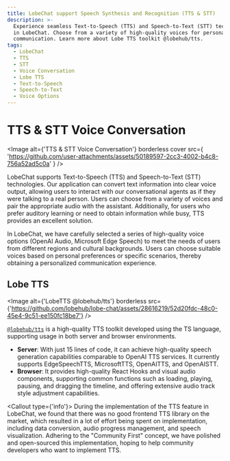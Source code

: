 ```yaml
---
title: LobeChat support Speech Synthesis and Recognition (TTS & STT)
description: >-
  Experience seamless Text-to-Speech (TTS) and Speech-to-Text (STT) technologies
  in LobeChat. Choose from a variety of high-quality voices for personalized
  communication. Learn more about Lobe TTS toolkit @lobehub/tts.
tags:
  - LobeChat
  - TTS
  - STT
  - Voice Conversation
  - Lobe TTS
  - Text-to-Speech
  - Speech-to-Text
  - Voice Options
---
```


# TTS & STT Voice Conversation

<Image
  alt={'TTS & STT Voice Conversation'}
  borderless
  cover
  src={
'https://github.com/user-attachments/assets/50189597-2cc3-4002-b4c8-756a52ad5c0a'
}
/>

LobeChat supports Text-to-Speech (TTS) and Speech-to-Text (STT) technologies. Our application can convert text information into clear voice output, allowing users to interact with our conversational agents as if they were talking to a real person. Users can choose from a variety of voices and pair the appropriate audio with the assistant. Additionally, for users who prefer auditory learning or need to obtain information while busy, TTS provides an excellent solution.

In LobeChat, we have carefully selected a series of high-quality voice options (OpenAI Audio, Microsoft Edge Speech) to meet the needs of users from different regions and cultural backgrounds. Users can choose suitable voices based on personal preferences or specific scenarios, thereby obtaining a personalized communication experience.

## Lobe TTS

<Image alt={'LobeTTS @lobehub/tts'} borderless src={'https://github.com/lobehub/lobe-chat/assets/28616219/52d20fdc-48c0-45e4-9c51-ee150fc18be7'} />

[`@lobehub/tts`](https://tts.lobehub.com) is a high-quality TTS toolkit developed using the TS language, supporting usage in both server and browser environments.

- **Server**: With just 15 lines of code, it can achieve high-quality speech generation capabilities comparable to OpenAI TTS services. It currently supports EdgeSpeechTTS, MicrosoftTTS, OpenAITTS, and OpenAISTT.
- **Browser**: It provides high-quality React Hooks and visual audio components, supporting common functions such as loading, playing, pausing, and dragging the timeline, and offering extensive audio track style adjustment capabilities.

<Callout type={'info'}>
  During the implementation of the TTS feature in LobeChat, we found that there was no good frontend
  TTS library on the market, which resulted in a lot of effort being spent on implementation,
  including data conversion, audio progress management, and speech visualization. Adhering to the
  "Community First" concept, we have polished and open-sourced this implementation, hoping to help
  community developers who want to implement TTS.
</Callout>
